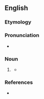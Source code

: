 ==English==

===Etymology===
{{suffix|en|abridge|ment}}

===Pronunciation===
* {{IPA|en|/əˈbɹɪd͡ʒ.mənt/}}

===Noun===
{{en-noun|~}}

# {{lb|en|chiefly|UK}} {{alternative form of|en|abridgment}}
#* {{quote-journal|en|year=1960|month=August|title=New Reading on Railways|journal=Trains Illustrated|page=512|text=<small>CHEMINS DE FER</small>. Edited by Jean Herbert. ''Elsevier Publishing Co. [...]'' 30s. [...] The work of '''abridgement''' has been skilfully done by excluding financial, administrative and general engineering terms.}}

===References===
* {{R:Lexico}}